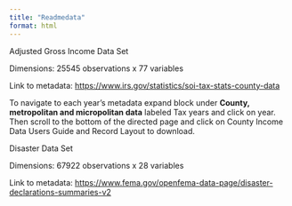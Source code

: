 ```yaml
---
title: "Readmedata"
format: html
---
```


Adjusted Gross Income Data Set

Dimensions: 25545 observations x 77 variables

Link to metadata: <https://www.irs.gov/statistics/soi-tax-stats-county-data>

To navigate to each year's metadata expand block under **County, metropolitan and micropolitan data** labeled Tax years and click on year. Then scroll to the bottom of the directed page and click on County Income Data Users Guide and Record Layout to download.

Disaster Data Set

Dimensions: 67922 observations x 28 variables

Link to metadata: <https://www.fema.gov/openfema-data-page/disaster-declarations-summaries-v2>
